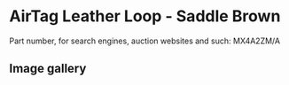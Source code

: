 
# AirTag Leather Loop - Saddle Brown

Part number, for search engines, auction websites and such: MX4A2ZM/A

## Image gallery

<div style={{ width: '100%', maxWidth: '768px' }}>
<GalleryComponent
    images={[
      {
        original: "/everysource/MX4A2.webp",
        thumbnail: "/everypreview/MX4A2.webp",
      },
      {
        original: "/everysource/MX4A2_AV1.webp",
        thumbnail: "/everypreview/MX4A2_AV1.webp",
      },
      {
        original: "/everysource/MX4A2_AV2.webp",
        thumbnail: "/everypreview/MX4A2_AV2.webp",
      }
    ]}
  />
</div>